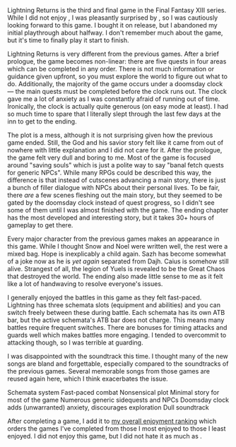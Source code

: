 Lightning Returns is the third and final game in the Final Fantasy&nbsp;XIII series. While I did not enjoy
<GameLink slug="final_fantasy_xiii" />, I was pleasantly surprised by <GameLink slug="final_fantasy_xiii_2" />, so I was
cautiously looking forward to this game. I bought it on release, but I abandoned my initial playthrough about halfway.
I don't remember much about the game, but it's time to finally play it start to finish.

<GameHeader game={props.game} />

Lightning Returns is very different from the previous games. After a brief prologue, the game becomes non-linear: there
are five quests in four areas which can be completed in any order. There is not much information or guidance given
upfront, so you must explore the world to figure out what to do. Additionally, the majority of the game occurs under a
doomsday clock &mdash; the main quests must be completed before the clock runs out. The clock gave me a lot of anxiety
as I was constantly afraid of running out of time. Ironically, the clock is actually quite generous (on easy mode at
least). I had so much time to spare that I literally slept through the last few days at the inn to get to the ending.

The plot is a mess, although it is not surprising given how the previous game ended. Still, the God and his savior story
felt like it came from out of nowhere with little explanation and I did not care for it. After the prologue, the game
felt very dull and boring to me. Most of the game is focused around "saving souls" which is just a polite way to say
"banal fetch quests for generic NPCs". While many RPGs could be described this way, the difference is that instead of
cutscenes advancing a main story, there is just a bunch of filler dialogue with NPCs about their personal lives. To be
fair, there _are_ a few scenes fleshing out the main story, but they seemed to be gated by the doomsday clock instead of
quest progress, so I didn't see some of them until I was almost finished with the game. The ending chapter has the most
developed and interesting story, but it takes 30+ hours of gameplay to get there.

Every major character from the previous games makes an appearance in this game. While I thought Snow and Noel were
written well, the rest were a mixed bag. <Spoiler>Hope is inexplicably a child again. Sazh has become somewhat of a joke
now as he is _yet again_ separated from Dajh. Caius is somehow still alive. Strangest of all, the legion of Yuels is
revealed to be the Great Chaos that destroyed the world.</Spoiler> The ending also made little sense to me as it felt
like a lot of handwaving to resolve everyone's issues.

I generally enjoyed the battles in this game as they felt fast-paced. Lightning has three schemata slots (equipment and
abilities) and you can switch freely between these during battle. Each schemata has its own ATB bar, but the active
schemata's ATB bar does not charge. This means many battles require frequent switches. There are bonuses for timing
attacks and guards well which makes battles more engaging. I tended to overcommit to attacking though, so I was terrible
at guarding.

I was disappointed with the soundtrack this time. I thought many of the new songs are bland and forgettable, especially
compared to the soundtracks of the previous games. Several memorable songs from those games are reused again here, which
I think exacerbates the issue.

<LikedDisliked>
  <LikedList>
    <LikedItem>Schemata system</LikedItem>
    <LikedItem>Fast-paced combat</LikedItem>
  </LikedList>
  <DislikedList>
    <DislikedItem>Nonsensical plot</DislikedItem>
    <DislikedItem>Minimal story for most of the game</DislikedItem>
    <DislikedItem>Numerous generic sidequests and NPCs</DislikedItem>
    <DislikedItem>Doomsday clock adds (unwarranted) anxiety, discourages exploration</DislikedItem>
    <DislikedItem>Dull soundtrack</DislikedItem>
  </DislikedList>
</LikedDisliked>

After completing a game, I add it to [my overall enjoyment ranking](/ranking) which orders the games I've completed from
those I most enjoyed to those I least enjoyed. I did not enjoy this game, but I did not hate it as much as
<GameLink slug="final_fantasy_x_2" />.

<GameRanking game={props.slug} />
